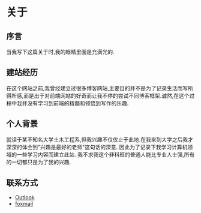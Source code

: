 

# 关于
## 序言
当我写下这篇关于时,我的眼睛里面是充满光的.
## 建站经历
在这个网站之前,我曾经建立过很多博客网站,主要目的并不是为了记录生活而写所得所感,而是出于对前端网站的好奇而让我不停的尝试不同博客框架.诚然,在这个过程中我并没有学习到前端的精髓和领悟到写作的乐趣.  
## 个人背景
就读于某不知名大学土木工程系,但我兴趣不仅仅止于此地.在我来到大学之后我才深深的体会到"兴趣是最好的老师"这句话的深意.
因此为了记录下我学习计算机领域的一些学习内容而建立此站.
我不求我这个非科班的普通人能比专业人士强,所有的一切都只是为了我的兴趣.
## 联系方式
- [Outlook](Mailto:chenghan-skywalker@outlook.com)
- [foxmail](Mailto:skywalkerch@foxmail.com)
